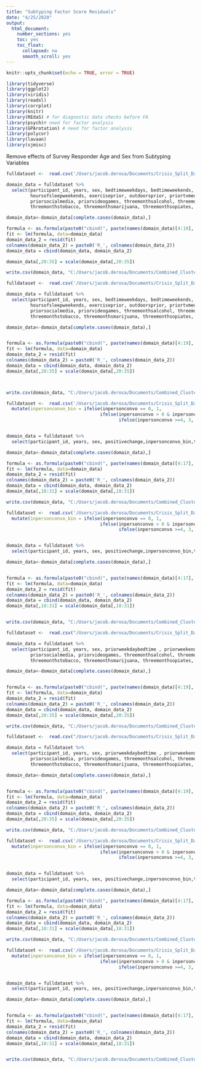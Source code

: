 ```yaml
---
title: "Subtyping Factor Score Residuals"
date: "4/25/2020"
output:
  html_document:
    number_sections: yes
    toc: yes
    toc_float:
      collapsed: no
      smooth_scroll: yes
---
```



```r
knitr::opts_chunk$set(echo = TRUE, error = TRUE)
```

```r
library(tidyverse)
library(ggplot2)
library(viridis)
library(readxl)
library(corrplot)
library(knitr)
library(REdaS) # for diagnostic data checks before FA
library(psych)# need for factor analysis
library(GPArotation) # need for factor analysis
library(polycor)
library(lavaan)
library(sjmisc)

```

Remove effects of Survey Responder Age and Sex from Subtyping Variables 

```r

fulldataset <-  read.csv('/Users/jacob.derosa/Documents/Crisis_Split_Data/Adult_US_combined.csv', header = TRUE, sep = ",")

domain_data = fulldataset %>%
  select(participant_id, years, sex, bedtimeweekdays, bedtimeweekends, hoursofsleepweekdays,
         hoursofsleepweekends, exerciseprior, outdoorsprior, priortvmedia, 
         priorsocialmedia, priorvideogames, threemonthsalcohol, threemonthsvaping, 
         threemonthstobacco, threemonthsmarijuana, threemonthsopiates, threemonthsother, threemonthssleepingmeds)

domain_data<-domain_data[complete.cases(domain_data),]

formula <- as.formula(paste0("cbind(", paste(names(domain_data)[4:19], collapse = ","), ") ~ years + sex"))
fit <- lm(formula, data=domain_data)
domain_data_2 = resid(fit) 
colnames(domain_data_2) = paste0('R_', colnames(domain_data_2))
domain_data = cbind(domain_data, domain_data_2)

domain_data[,20:35] = scale(domain_data[,20:35])

write.csv(domain_data, "C:/Users/jacob.derosa/Documents/Combined_Clustering/Clustering_Splits/ADULT_US_C.csv")
```


```r
fulldataset <-  read.csv('/Users/jacob.derosa/Documents/Crisis_Split_Data/Adult_UK_combined.csv', header = TRUE, sep = ",")

domain_data = fulldataset %>%
  select(participant_id, years, sex, bedtimeweekdays, bedtimeweekends, hoursofsleepweekdays,
         hoursofsleepweekends, exerciseprior, outdoorsprior, priortvmedia, 
         priorsocialmedia, priorvideogames, threemonthsalcohol, threemonthsvaping, 
         threemonthstobacco, threemonthsmarijuana, threemonthsopiates, threemonthsother, threemonthssleepingmeds)

domain_data<-domain_data[complete.cases(domain_data),]


formula <- as.formula(paste0("cbind(", paste(names(domain_data)[4:19], collapse = ","), ") ~ years + sex"))
fit <- lm(formula, data=domain_data)
domain_data_2 = resid(fit) 
colnames(domain_data_2) = paste0('R_', colnames(domain_data_2))
domain_data = cbind(domain_data, domain_data_2)
domain_data[,20:35] = scale(domain_data[,20:35])



write.csv(domain_data, "C:/Users/jacob.derosa/Documents/Combined_Clustering/Clustering_Splits/ADULT_UK_C.csv")
```


```r

fulldataset <-  read.csv('/Users/jacob.derosa/Documents/Crisis_Split_Data/Adult_US_combined.csv', header = TRUE, sep = ",") %>%
  mutate(inpersonconvo_bin = ifelse(inpersonconvo == 0, 1, 
                                   ifelse(inpersonconvo > 0 & inpersonconvo < 4, 2,
                                          ifelse(inpersonconvo >=4, 3, NA))))


domain_data = fulldataset %>%
  select(participant_id, years, sex, positivechange,inpersonconvo_bin,timeoutside,restrictionsstress,contactschanged,difficultydistancing,familychange,familychangestress,friendschange,friendchangestress,difficultycancellations,financedifficulty,livingdifficulty,foodsecurity)

domain_data<-domain_data[complete.cases(domain_data),]

formula <- as.formula(paste0("cbind(", paste(names(domain_data)[4:17], collapse = ","), ") ~ years + sex"))
fit <- lm(formula, data=domain_data)
domain_data_2 = resid(fit) 
colnames(domain_data_2) = paste0('R_', colnames(domain_data_2))
domain_data = cbind(domain_data, domain_data_2)
domain_data[,18:31] = scale(domain_data[,18:31])

write.csv(domain_data, "C:/Users/jacob.derosa/Documents/Combined_Clustering/Clustering_Splits/ADULT_US_C_lf.csv")
```


```r
fulldataset <-  read.csv('/Users/jacob.derosa/Documents/Crisis_Split_Data/Adult_UK_combined.csv', header = TRUE, sep = ",")%>%
  mutate(inpersonconvo_bin = ifelse(inpersonconvo == 0, 1, 
                                   ifelse(inpersonconvo > 0 & inpersonconvo < 4, 2,
                                          ifelse(inpersonconvo >=4, 3, NA))))


domain_data = fulldataset %>%
  select(participant_id, years, sex, positivechange,inpersonconvo_bin,timeoutside,restrictionsstress,contactschanged,difficultydistancing,familychange,familychangestress,friendschange,friendchangestress,difficultycancellations,financedifficulty,livingdifficulty,foodsecurity)

domain_data<-domain_data[complete.cases(domain_data),]


formula <- as.formula(paste0("cbind(", paste(names(domain_data)[4:17], collapse = ","), ") ~ years + sex"))
fit <- lm(formula, data=domain_data)
domain_data_2 = resid(fit) 
colnames(domain_data_2) = paste0('R_', colnames(domain_data_2))
domain_data = cbind(domain_data, domain_data_2)
domain_data[,18:31] = scale(domain_data[,18:31])


write.csv(domain_data, "C:/Users/jacob.derosa/Documents/Combined_Clustering/Clustering_Splits/ADULT_UK_C_lf.csv")
```


```r

fulldataset <-  read.csv("/Users/jacob.derosa/Documents/Crisis_Split_Data/Parent_US_combined.csv",header = TRUE, sep = ",")

domain_data = fulldataset %>%
  select(participant_id, years, sex, priorweekdaybedtime , priorweekendbedtime , priorhoursofsleepweekdays , priorhoursofsleepweekend , exerciseprior , outdoorsprior , priortvmedia , priorsocialmedia,priorvideogames, 
         priorsocialmedia, priorvideogames, threemonthsalcohol, threemonthsvaping, 
         threemonthstobacco, threemonthsmarijuana, threemonthsopiates, threemonthsother, threemonthssleepingmeds)

domain_data<-domain_data[complete.cases(domain_data),]


formula <- as.formula(paste0("cbind(", paste(names(domain_data)[4:19], collapse = ","), ") ~ years + sex"))
fit <- lm(formula, data=domain_data)
domain_data_2 = resid(fit) 
colnames(domain_data_2) = paste0('R_', colnames(domain_data_2))
domain_data = cbind(domain_data, domain_data_2)
domain_data[,20:35] = scale(domain_data[,20:35])

write.csv(domain_data, "C:/Users/jacob.derosa/Documents/Combined_Clustering/Clustering_Splits/Parent_US_C.csv")
```


```r

fulldataset <-  read.csv("/Users/jacob.derosa/Documents/Crisis_Split_Data/Parent_UK_combined.csv",header = TRUE, sep = ",") 

domain_data = fulldataset %>%
  select(participant_id, years, sex, priorweekdaybedtime , priorweekendbedtime , priorhoursofsleepweekdays , priorhoursofsleepweekend , exerciseprior , outdoorsprior , priortvmedia , priorsocialmedia,priorvideogames, 
         priorsocialmedia, priorvideogames, threemonthsalcohol, threemonthsvaping, 
         threemonthstobacco, threemonthsmarijuana, threemonthsopiates, threemonthsother, threemonthssleepingmeds)

domain_data<-domain_data[complete.cases(domain_data),]


formula <- as.formula(paste0("cbind(", paste(names(domain_data)[4:19], collapse = ","), ") ~ years + sex"))
fit <- lm(formula, data=domain_data)
domain_data_2 = resid(fit) 
colnames(domain_data_2) = paste0('R_', colnames(domain_data_2))
domain_data = cbind(domain_data, domain_data_2)
domain_data[,20:35] = scale(domain_data[,20:35])

write.csv(domain_data, "C:/Users/jacob.derosa/Documents/Combined_Clustering/Clustering_Splits/Parent_UK_C.csv")
```


```r

fulldataset <-  read.csv('/Users/jacob.derosa/Documents/Crisis_Split_Data/Parent_US_combined.csv', header = TRUE, sep = ",") %>%
  mutate(inpersonconvo_bin = ifelse(inpersonconvo == 0, 1, 
                                   ifelse(inpersonconvo > 0 & inpersonconvo < 4, 2,
                                          ifelse(inpersonconvo >=4, 3, NA))))


domain_data = fulldataset %>%
  select(participant_id, years, sex, positivechange,inpersonconvo_bin,timeoutside,restrictionsstress,contactschanged,difficultydistancing,familychange,familychangestress,friendschange,friendchangestress,difficultycancellations,financedifficulty,livingdifficulty,foodsecurity)

domain_data<-domain_data[complete.cases(domain_data),]

formula <- as.formula(paste0("cbind(", paste(names(domain_data)[4:17], collapse = ","), ") ~ years + sex"))
fit <- lm(formula, data=domain_data)
domain_data_2 = resid(fit) 
colnames(domain_data_2) = paste0('R_', colnames(domain_data_2))
domain_data = cbind(domain_data, domain_data_2)
domain_data[,18:31] = scale(domain_data[,18:31])

write.csv(domain_data, "C:/Users/jacob.derosa/Documents/Combined_Clustering/Clustering_Splits/Parent_US_C_lf.csv")
```


```r
fulldataset <-  read.csv('/Users/jacob.derosa/Documents/Crisis_Split_Data/Parent_UK_combined.csv', header = TRUE, sep = ",")%>%
  mutate(inpersonconvo_bin = ifelse(inpersonconvo == 0, 1, 
                                   ifelse(inpersonconvo > 0 & inpersonconvo < 4, 2,
                                          ifelse(inpersonconvo >=4, 3, NA))))


domain_data = fulldataset %>%
  select(participant_id, years, sex, positivechange,inpersonconvo_bin,timeoutside,restrictionsstress,contactschanged,difficultydistancing,familychange,familychangestress,friendschange,friendchangestress,difficultycancellations,financedifficulty,livingdifficulty,foodsecurity)

domain_data<-domain_data[complete.cases(domain_data),]


formula <- as.formula(paste0("cbind(", paste(names(domain_data)[4:17], collapse = ","), ") ~ years + sex"))
fit <- lm(formula, data=domain_data)
domain_data_2 = resid(fit) 
colnames(domain_data_2) = paste0('R_', colnames(domain_data_2))
domain_data = cbind(domain_data, domain_data_2)
domain_data[,18:31] = scale(domain_data[,18:31])


write.csv(domain_data, "C:/Users/jacob.derosa/Documents/Combined_Clustering/Clustering_Splits/Parent_UK_C_lf.csv")
```





